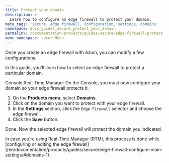 ```yaml
---
title: Protect your domain
description: >-
  Learn how to configure an edge firewall to protect your domain.
meta_tags: 'secure, edge firewall, configuration, settings, domains'
namespace: docs_guides_secure_protect_your_domain
permalink: /documentation/products/guides/secure/edge-firewall-protect-your-domain/
menu_namespace: secureMenu
---
```




Once you create an edge firewall with Azion, you can modify a few configurations. 

In this guide, you'll learn how to select an edge firewall to protect a particular domain.

<Tabs client:visible>
    <Fragment slot="tab.console">Console</Fragment>
    <Fragment slot="tab.rtm">Real-Time Manager</Fragment>

<Fragment slot="panel.console">
On the Console, you must now configure your domain so your edge firewall protects it.

1. On the **Products menu**, select **Domains**.
2. Click on the domain you want to protect with your edge firewall.
3. In the **Settings** section, click the `Edge Firewall` selector and choose the edge firewall.
4. Click the **Save** button.

Done. Now the selected edge firewall will protect the domain you indicated.
</Fragment>

<Fragment slot="panel.rtm">
In case you're using Real-Time Manager (RTM), this process is done while [configuring or editing the edge firewall](/en/documentation/products/guides/secure/edge-firewall-configure-main-settings/#domains-1).

</Fragment>

</Tabs>
